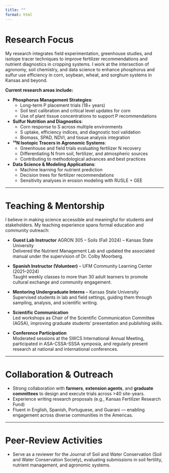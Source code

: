 ```yaml
---
title: ""
format: html
---
```


# Research Focus

My research integrates field experimentation, greenhouse studies, and isotope tracer techniques to improve fertilizer recommendations and nutrient diagnostics in cropping systems. I work at the intersection of agronomy, soil chemistry, and data science to enhance phosphorus and sulfur use efficiency in corn, soybean, wheat, and sorghum systems in Kansas and beyond.

**Current research areas include:**

-   **Phosphorus Management Strategies**:
    -   Long-term P placement trials (18+ years)
    -   Soil test calibration and critical level updates for corn
    -   Use of plant tissue concentrations to support P recommendations
-   **Sulfur Nutrition and Diagnostics**:
    -   Corn response to S across multiple environments
    -   S uptake, efficiency indices, and diagnostic tool validation
    -   Biomass, SPAD, NDVI, and tissue analysis integration
-   **¹⁵N Isotopic Tracers in Agronomic Systems**:
    -   Greenhouse and field trials evaluating fertilizer N recovery
    -   Differentiating N from soil, fertilizer, and atmospheric sources
    -   Contributing to methodological advances and best practices
-   **Data Science & Modeling Applications**:
    -   Machine learning for nutrient prediction
    -   Decision trees for fertilizer recommendations
    -   Sensitivity analyses in erosion modeling with RUSLE + GEE

------------------------------------------------------------------------

# Teaching & Mentorship

I believe in making science accessible and meaningful for students and stakeholders. My teaching experience spans formal education and community outreach:

-   **Guest Lab Instructor** AGRON 305 – Soils (Fall 2024) – Kansas State University\
    Delivered the Nutrient Management Lab and updated the associated manual under the supervision of Dr. Colby Moorberg.

-   **Spanish Instructor (Volunteer)** – UFM Community Learning Center (2021–2024)\
    Taught weekly classes to more than 30 adult learners to promote cultural exchange and community engagement.

-   **Mentoring Undergraduate Interns** – Kansas State University\
    Supervised students in lab and field settings, guiding them through sampling, analysis, and scientific writing.

-   **Scientific Communication**\
    Led workshops as Chair of the Scientific Communication Committee (AGSA), improving graduate students' presentation and publishing skills.

-   **Conference Participation**\
    Moderated sessions at the SWCS International Annual Meeting, participated in ASA-CSSA-SSSA symposia, and regularly present research at national and international conferences.

------------------------------------------------------------------------

# Collaboration & Outreach

-   Strong collaboration with **farmers**, **extension agents**, and **graduate committees** to design and execute trials across \>40 site-years.
-   Experience writing research proposals (e.g., Kansas Fertilizer Research Fund)
-   Fluent in English, Spanish, Portuguese, and Guarani — enabling engagement across diverse communities in the Americas.

------------------------------------------------------------------------

# Peer-Review Activities

- Serve as a reviewer for the Journal of Soil and Water Conservation (Soil and Water Conservation Society), evaluating submissions in soil fertility, nutrient management, and agronomic systems.